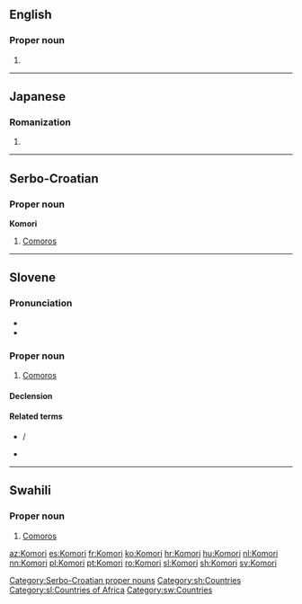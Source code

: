 {{also|komori|kōmori}}
==English==

===Proper noun===
{{en-proper noun}}

# {{surname|from=Japanese}}

----

==Japanese==

===Romanization===
{{ja-romaji}}

# {{ja-romanization of|こもり}}

----

==Serbo-Croatian==
{{attention|sh|this entry was converted from Croatian to Serbo-Croatian by MglovesfunBot; please add Cyrillic form and check for errors}}

===Proper noun===
'''Komori''' {{g|m}} {{g|p}}

# [[Comoros]]

[[Category:Serbo-Croatian proper nouns]]
[[Category:sh:Countries]]

----

==Slovene==

===Pronunciation===
* {{IPA|lang=sl|/kɔˈmóːri/}}
* {{sl-tonal|komọ̑ri}}

===Proper noun===
{{sl-proper noun|Komóri|m-p|Komórov}}

# [[Comoros]]

====Declension====
{{sl-decl-noun-m|Komór|n=pl}}

====Related terms====
* {{l|sl|Komórčan}} / {{l|sl|Komórčanka}}
* {{l|sl|komórski}}

[[Category:sl:Countries of Africa]]

----

==Swahili==

===Proper noun===
{{head|sw|proper noun}}

# [[Comoros]]

[[Category:sw:Countries]]

[[az:Komori]]
[[es:Komori]]
[[fr:Komori]]
[[ko:Komori]]
[[hr:Komori]]
[[hu:Komori]]
[[nl:Komori]]
[[nn:Komori]]
[[pl:Komori]]
[[pt:Komori]]
[[ro:Komori]]
[[sl:Komori]]
[[sh:Komori]]
[[sv:Komori]]